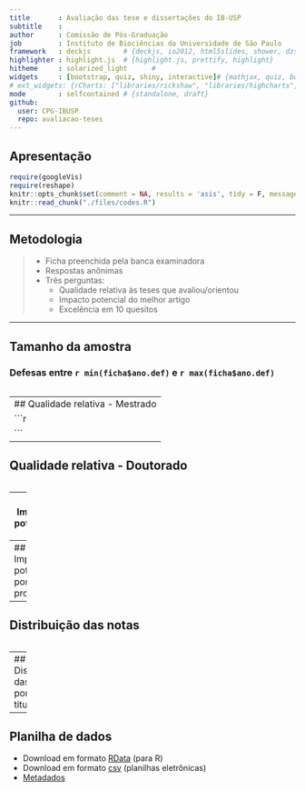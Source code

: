 ```yaml
---
title       : Avaliação das tese e dissertações do IB-USP
subtitle    : 
author      : Comissão de Pós-Graduação
job         : Instituto de Biociências da Universidade de São Paulo
framework   : deckjs        # {deckjs, io2012, html5slides, shower, dzslides, ...}
highlighter : highlight.js  # {highlight.js, prettify, highlight}
hitheme     : solarized_light      # 
widgets     : [bootstrap, quiz, shiny, interactive]# {mathjax, quiz, bootstrap}
# ext_widgets: {rCharts: ["libraries/rickshaw", "libraries/highcharts", "libraries/nvd3", "libraries/morris"]}
mode        : selfcontained # {standalone, draft}
github:
  user: CPG-IBUSP
  repo: avaliacao-teses
---
```


## Apresentação
```r
require(googleVis)
require(reshape)
knitr::opts_chunk$set(comment = NA, results = 'asis', tidy = F, message = T, fig.width=15, echo=FALSE, cache=FALSE)
knitr::read_chunk("./files/codes.R")

```
---

## Metodologia
> - Ficha preenchida pela banca examinadora
> - Respostas anônimas
> - Três perguntas:
>   - Qualidade relativa às teses que avaliou/orientou
>   - Impacto potencial do melhor artigo
>   - Excelência em 10 quesitos

---

## Tamanho da amostra
### Defesas entre `r min(ficha$ano.def)` e `r max(ficha$ano.def)`
```r
```
---
## Qualidade relativa - Mestrado
```r
```
---

## Qualidade relativa - Doutorado
```r
```
---
## Impacto potencial
```r
```

---
## Impacto potencial por programa
```r
```

---
## Distribuição das notas
```r
```
---
## Distribuição das notas por titulação
```r
```

---
## Planilha de dados

- Download em formato [RData](./files/ficha.RData) (para R)
- Download em formato [csv](./files/ficha_avaliacao_CPG_IB.csv) (planilhas eletrônicas)
- [Metadados](./files/metadata.html)
